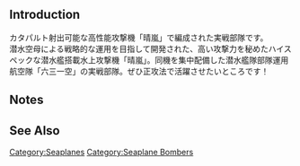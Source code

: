 {{Equipmentinfo
|name = Seiran (631 Air Group)
|id = 208
|japanesename = 晴嵐(六三一空)
|icon = {{Seaplane}}
|type = Seaplane Bomber
|effect = {{Dive}}+12, {{ASW}}+3, {{Hit}}+2, {{LOS}}+6
|radius = 4
|scrap = {{Fuel}}4, {{Ammo}}5, {{Bauxite}}20
|image = <gallery type="slideshow" widths="360px" position="center" hideaddbutton="true">
Equipment208-1.png
Equipment208-2.png
Equipment208-3.png
Equipment208-4.png
</gallery>
}}

==Introduction==
カタパルト射出可能な高性能攻撃機「晴嵐」で編成された実戦部隊です。<br>
潜水空母による戦略的な運用を目指して開発された、高い攻撃力を秘めたハイスペックな潜水艦搭載水上攻撃機「晴嵐」。同機を集中配備した潜水艦隊部隊運用航空隊「六三一空」の実戦部隊。ぜひ正攻法で活躍させたいところです！

==Notes==

==See Also==
{{Equipmentlist}}
[[Category:Seaplanes]]
[[Category:Seaplane Bombers]]